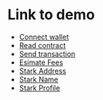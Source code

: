 # Link to demo

- [Connect wallet](/demo/connect-wallet)
- [Read contract](/demo/read-contract)
- [Send transaction](/demo/send-transaction)
- [Esimate Fees](/demo/estimate-fees)
- [Stark Address](/demo/stark-address)
- [Stark Name](/demo/stark-name)
- [Stark Profile](/demo/stark-profile)
